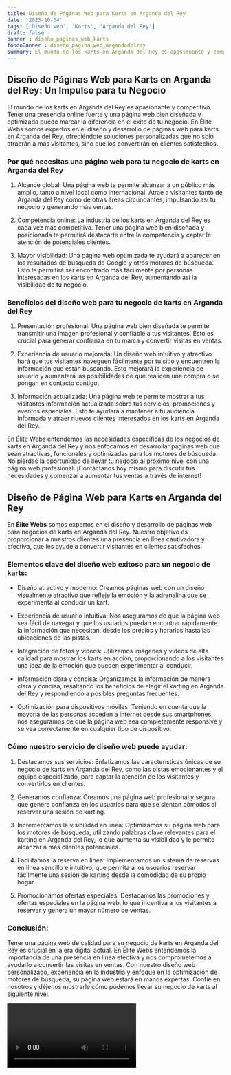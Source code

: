 ```yaml
---
title: Diseño de Páginas Web para Karts en Arganda del Rey
date: '2023-10-04'
tags: ['Diseño web', 'Karts', 'Arganda del Rey']
draft: false
banner : diseño_paginas_web_karts
fondoBanner : diseño_pagina_web_argandadelrey
summary: El mundo de los karts en Arganda del Rey es apasionante y competitivo. Tener una presencia online fuerte y una página web bien diseñada y optimizada puede marcar la diferencia en el éxito de tu negocio. En Élite Webs somos expertos en el diseño y desarrollo de páginas web para karts en Arganda del Rey, ofreciéndote soluciones personalizadas que no solo atraerán a más visitantes, sino que los convertirán en clientes satisfechos.
---
```


## Diseño de Páginas Web para Karts en Arganda del Rey: Un Impulso para tu Negocio

El mundo de los karts en Arganda del Rey es apasionante y competitivo. Tener una presencia online fuerte y una página web bien diseñada y optimizada puede marcar la diferencia en el éxito de tu negocio. En Élite Webs somos expertos en el diseño y desarrollo de páginas web para karts en Arganda del Rey, ofreciéndote soluciones personalizadas que no solo atraerán a más visitantes, sino que los convertirán en clientes satisfechos.

### Por qué necesitas una página web para tu negocio de karts en Arganda del Rey

1. Alcance global: Una página web te permite alcanzar a un público más amplio, tanto a nivel local como internacional. Atrae a visitantes tanto de Arganda del Rey como de otras áreas circundantes, impulsando así tu negocio y generando más ventas.

2. Competencia online: La industria de los karts en Arganda del Rey es cada vez más competitiva. Tener una página web bien diseñada y posicionada te permitirá destacarte entre la competencia y captar la atención de potenciales clientes.

3. Mayor visibilidad: Una página web optimizada te ayudará a aparecer en los resultados de búsqueda de Google y otros motores de búsqueda. Esto te permitirá ser encontrado más fácilmente por personas interesadas en los karts en Arganda del Rey, aumentando así la visibilidad de tu negocio.

### Beneficios del diseño web para tu negocio de karts en Arganda del Rey

1. Presentación profesional: Una página web bien diseñada te permite transmitir una imagen profesional y confiable a tus visitantes. Esto es crucial para generar confianza en tu marca y convertir visitas en ventas.

2. Experiencia de usuario mejorada: Un diseño web intuitivo y atractivo hará que tus visitantes naveguen fácilmente por tu sitio y encuentren la información que están buscando. Esto mejorará la experiencia de usuario y aumentará las posibilidades de que realicen una compra o se pongan en contacto contigo.

3. Información actualizada: Una página web te permite mostrar a tus visitantes información actualizada sobre tus servicios, promociones y eventos especiales. Esto te ayudará a mantener a tu audiencia informada y atraer nuevos clientes interesados en los karts en Arganda del Rey.

En Élite Webs entendemos las necesidades específicas de los negocios de karts en Arganda del Rey y nos enfocamos en desarrollar páginas web que sean atractivas, funcionales y optimizadas para los motores de búsqueda. No pierdas la oportunidad de llevar tu negocio al próximo nivel con una página web profesional. ¡Contáctanos hoy mismo para discutir tus necesidades y comenzar a aumentar tus ventas a través de internet!

<GifSeo />

<Cta />

## Diseño de Página Web para Karts en Arganda del Rey

En **Élite Webs** somos expertos en el diseño y desarrollo de páginas web para negocios de karts en Arganda del Rey. Nuestro objetivo es proporcionar a nuestros clientes una presencia en línea cautivadora y efectiva, que les ayude a convertir visitantes en clientes satisfechos.

### Elementos clave del diseño web exitoso para un negocio de karts:

- Diseño atractivo y moderno: Creamos páginas web con un diseño visualmente atractivo que refleje la emoción y la adrenalina que se experimenta al conducir un kart.

- Experiencia de usuario intuitiva: Nos aseguramos de que la página web sea fácil de navegar y que los usuarios puedan encontrar rápidamente la información que necesitan, desde los precios y horarios hasta las ubicaciones de las pistas.

- Integración de fotos y videos: Utilizamos imágenes y videos de alta calidad para mostrar los karts en acción, proporcionando a los visitantes una idea de la emoción que pueden experimentar al conducir.

- Información clara y concisa: Organizamos la información de manera clara y concisa, resaltando los beneficios de elegir el karting en Arganda del Rey y respondiendo a posibles preguntas frecuentes.

- Optimización para dispositivos móviles: Teniendo en cuenta que la mayoría de las personas acceden a internet desde sus smartphones, nos aseguramos de que la página web sea completamente responsive y se vea correctamente en cualquier tipo de dispositivo.

### Cómo nuestro servicio de diseño web puede ayudar:

1. Destacamos sus servicios: Enfatizamos las características únicas de su negocio de karts en Arganda del Rey, como las pistas emocionantes y el equipo especializado, para captar la atención de los visitantes y convertirlos en clientes.

2. Generamos confianza: Creamos una página web profesional y segura que genere confianza en los usuarios para que se sientan cómodos al reservar una sesión de karting.

3. Incrementamos la visibilidad en línea: Optimizamos su página web para los motores de búsqueda, utilizando palabras clave relevantes para el karting en Arganda del Rey, lo que aumenta su visibilidad y le permite alcanzar a más clientes potenciales.

4. Facilitamos la reserva en línea: Implementamos un sistema de reservas en línea sencillo e intuitivo, que permita a los usuarios reservar fácilmente una sesión de karting desde la comodidad de su propio hogar.

5. Promocionamos ofertas especiales: Destacamos las promociones y ofertas especiales en la página web, lo que incentiva a los visitantes a reservar y genera un mayor número de ventas.

### Conclusión:

Tener una página web de calidad para su negocio de karts en Arganda del Rey es crucial en la era digital actual. En Élite Webs entendemos la importancia de una presencia en línea efectiva y nos comprometemos a ayudarlo a convertir las visitas en ventas. Con nuestro diseño web personalizado, experiencia en la industria y enfoque en la optimización de motores de búsqueda, su página web estará en manos expertas. Confíe en nosotros y déjenos mostrarle cómo podemos llevar su negocio de karts al siguiente nivel.

<Video />

<CtaBot job='Karts' city='Arganda del Rey'/>

<Gmaps query='Arganda del Rey+españa+maps' />